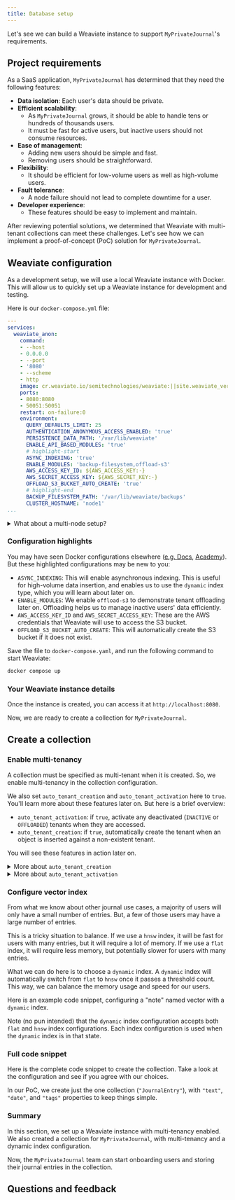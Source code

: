 ```yaml
---
title: Database setup
---
```



Let's see we can build a Weaviate instance to support `MyPrivateJournal`'s requirements.

## <i class="fa-solid fa-square-chevron-right"></i> Project requirements

As a SaaS application, `MyPrivateJournal` has determined that they need the following features:

- **Data isolation**: Each user's data should be private.
- **Efficient scalability**:
    - As `MyPrivateJournal` grows, it should be able to handle tens or hundreds of thousands users.
    - It must be fast for active users, but inactive users should not consume resources.
- **Ease of management**:
    - Adding new users should be simple and fast.
    - Removing users should be straightforward.
- **Flexibility**:
    - It should be efficient for low-volume users as well as high-volume users.
- **Fault tolerance**:
    - A node failure should not lead to complete downtime for a user.
- **Developer experience**:
    - These features should be easy to implement and maintain.

After reviewing potential solutions, we determined that Weaviate with multi-tenant collections can meet these challenges. Let's see how we can implement a proof-of-concept (PoC) solution for `MyPrivateJournal`.

## <i class="fa-solid fa-square-chevron-right"></i> Weaviate configuration

As a development setup, we will use a local Weaviate instance with Docker. This will allow us to quickly set up a Weaviate instance for development and testing.

Here is our `docker-compose.yml` file:

```yaml
---
services:
  weaviate_anon:
    command:
    - --host
    - 0.0.0.0
    - --port
    - '8080'
    - --scheme
    - http
    image: cr.weaviate.io/semitechnologies/weaviate:||site.weaviate_version||
    ports:
    - 8080:8080
    - 50051:50051
    restart: on-failure:0
    environment:
      QUERY_DEFAULTS_LIMIT: 25
      AUTHENTICATION_ANONYMOUS_ACCESS_ENABLED: 'true'
      PERSISTENCE_DATA_PATH: '/var/lib/weaviate'
      ENABLE_API_BASED_MODULES: 'true'
      # highlight-start
      ASYNC_INDEXING: 'true'
      ENABLE_MODULES: 'backup-filesystem,offload-s3'
      AWS_ACCESS_KEY_ID: ${AWS_ACCESS_KEY:-}
      AWS_SECRET_ACCESS_KEY: ${AWS_SECRET_KEY:-}
      OFFLOAD_S3_BUCKET_AUTO_CREATE: 'true'
      # highlight-end
      BACKUP_FILESYSTEM_PATH: '/var/lib/weaviate/backups'
      CLUSTER_HOSTNAME: 'node1'
...
```

<details>
  <summary>What about a multi-node setup?</summary>

Great question! As you probably noticed, we are using a single-node setup here for simplicity.
<br/>

But we can easily extend this to a multi-node setup by adding additional services. This will allow you to scale your Weaviate instance horizontally, and provide fault tolerance with replication.
<br/>

For example, here is a multi-node setup with three nodes.

```yaml
---
services:
  weaviate-node-1:  # Founding member service name
    command:
    - --host
    - 0.0.0.0
    - --port
    - '8080'
    - --scheme
    - http
    image: cr.weaviate.io/semitechnologies/weaviate:||site.weaviate_version||
    restart: on-failure:0
    ports:
     - "8180:8080"
     - 50151:50051
    environment:
      AUTOSCHEMA_ENABLED: 'false'
      QUERY_DEFAULTS_LIMIT: 25
      QUERY_MAXIMUM_RESULTS: 10000
      AUTHENTICATION_ANONYMOUS_ACCESS_ENABLED: 'true'
      PERSISTENCE_DATA_PATH: '/var/lib/weaviate'
      ASYNC_INDEXING: 'true'
      ENABLE_MODULES: 'text2vec-ollama,generative-ollama,backup-filesystem,offload-s3'
      ENABLE_API_BASED_MODULES: 'true'
      AWS_ACCESS_KEY_ID: ${AWS_ACCESS_KEY:-}
      AWS_SECRET_ACCESS_KEY: ${AWS_SECRET_KEY:-}
      OFFLOAD_S3_BUCKET_AUTO_CREATE: 'true'
      BACKUP_FILESYSTEM_PATH: '/var/lib/weaviate/backups'
      CLUSTER_HOSTNAME: 'node1'
      CLUSTER_GOSSIP_BIND_PORT: '7100'
      CLUSTER_DATA_BIND_PORT: '7101'
  weaviate-node-2:  # Founding member service name
    command:
    - --host
    - 0.0.0.0
    - --port
    - '8080'
    - --scheme
    - http
    image: cr.weaviate.io/semitechnologies/weaviate:||site.weaviate_version||
    restart: on-failure:0
    ports:
     - "8181:8080"
     - 50152:50051
    environment:
      AUTOSCHEMA_ENABLED: 'false'
      QUERY_DEFAULTS_LIMIT: 25
      QUERY_MAXIMUM_RESULTS: 10000
      AUTHENTICATION_ANONYMOUS_ACCESS_ENABLED: 'true'
      PERSISTENCE_DATA_PATH: '/var/lib/weaviate'
      ASYNC_INDEXING: 'true'
      ENABLE_MODULES: 'text2vec-ollama,generative-ollama,backup-filesystem,offload-s3'
      ENABLE_API_BASED_MODULES: 'true'
      AWS_ACCESS_KEY_ID: ${AWS_ACCESS_KEY:-}
      AWS_SECRET_ACCESS_KEY: ${AWS_SECRET_KEY:-}
      OFFLOAD_S3_BUCKET_AUTO_CREATE: 'true'
      BACKUP_FILESYSTEM_PATH: '/var/lib/weaviate/backups'
      CLUSTER_HOSTNAME: 'node2'
      CLUSTER_GOSSIP_BIND_PORT: '7102'
      CLUSTER_DATA_BIND_PORT: '7103'
      CLUSTER_JOIN: 'weaviate-node-1:7100'
  weaviate-node-3:  # Founding member service name
    command:
    - --host
    - 0.0.0.0
    - --port
    - '8080'
    - --scheme
    - http
    image: cr.weaviate.io/semitechnologies/weaviate:||site.weaviate_version||
    restart: on-failure:0
    ports:
     - "8182:8080"
     - 50153:50051
    environment:
      AUTOSCHEMA_ENABLED: 'false'
      QUERY_DEFAULTS_LIMIT: 25
      QUERY_MAXIMUM_RESULTS: 10000
      AUTHENTICATION_ANONYMOUS_ACCESS_ENABLED: 'true'
      PERSISTENCE_DATA_PATH: '/var/lib/weaviate'
      ASYNC_INDEXING: 'true'
      image: cr.weaviate.io/semitechnologies/weaviate:||site.weaviate_version||
      ENABLE_API_BASED_MODULES: 'true'
      AWS_ACCESS_KEY_ID: ${AWS_ACCESS_KEY:-}
      AWS_SECRET_ACCESS_KEY: ${AWS_SECRET_KEY:-}
      OFFLOAD_S3_BUCKET_AUTO_CREATE: 'true'
      BACKUP_FILESYSTEM_PATH: '/var/lib/weaviate/backups'
      CLUSTER_HOSTNAME: 'node3'
      CLUSTER_GOSSIP_BIND_PORT: '7104'
      CLUSTER_DATA_BIND_PORT: '7105'
      CLUSTER_JOIN: 'weaviate-node-1:7100'
...
```

</details>

### <i class="fa-solid fa-chalkboard"></i> Configuration highlights

You may have seen Docker configurations elsewhere ([e.g. Docs](docs/deploy/installation-guides/docker-installation.md), [Academy](../starter_text_data/101_setup_weaviate/20_create_instance/20_create_docker.mdx)). But these highlighted configurations may be new to you:

- `ASYNC_INDEXING`: This will enable asynchronous indexing. This is useful for high-volume data insertion, and enables us to use the `dynamic` index type, which you will learn about later on.
- `ENABLE_MODULES`: We enable `offload-s3` to demonstrate tenant offloading later on. Offloading helps us to manage inactive users' data efficiently.
- `AWS_ACCESS_KEY_ID` and `AWS_SECRET_ACCESS_KEY`: These are the AWS credentials that Weaviate will use to access the S3 bucket.
- `OFFLOAD_S3_BUCKET_AUTO_CREATE`: This will automatically create the S3 bucket if it does not exist.

Save the file to `docker-compose.yaml`, and run the following command to start Weaviate:

```bash
docker compose up
```


<OffloadingLimitation/>

### <i class="fa-solid fa-chalkboard"></i> Your Weaviate instance details

Once the instance is created, you can access it at `http://localhost:8080`.

Now, we are ready to create a collection for `MyPrivateJournal`.

## <i class="fa-solid fa-square-chevron-right"></i> Create a collection

### <i class="fa-solid fa-code"></i> Enable multi-tenancy

A collection must be specified as multi-tenant when it is created. So, we enable multi-tenancy in the collection configuration.

<FilteredTextBlock
  text={PyCode}
  startMarker="# MTConfig"
  endMarker="# END MTConfig"
  language="py"
/>

We also set `auto_tenant_creation` and `auto_tenant_activation` here to `true`. You'll learn more about these features later on. But here is a brief overview:

- `auto_tenant_activation`: if `true`, activate any deactivated (`INACTIVE` or `OFFLOADED`) tenants when they are accessed.
- `auto_tenant_creation`: if `true`, automatically create the tenant when an object is inserted against a non-existent tenant.

You will see these features in action later on.

<details>
  <summary>More about <code>auto_tenant_creation</code></summary>

:::info Added in `v1.25`
The auto tenant creation feature is available from `v1.25.0` for batch imports, and from `v1.25.2` for single object insertions.
:::

Enabling `auto_tenant_creation` will cause Weaviate to automatically create the tenant when an object is inserted against a non-existent tenant.
<br/>

This option is particularly useful for bulk data ingestion, as it removes the need to create the tenant prior to object insertion. Instead, `auto_tenant_creation` will allow the object insertion process to continue without interruption.
<br/>

A risk of using `auto_tenant_creation` is that an error in the source data will not be caught during import. For example, a source object with erroneously spelt `"TenntOn"` instead of `"TenantOne"` will create a new tenant for `"TenntOne"` instead of raising an error.
<br/>

The server-side default for `auto_tenant_creation` is `false`.
</details>

<details>
  <summary>More about <code>auto_tenant_activation</code></summary>

:::info Added in `v1.25.2`
The auto tenant activation feature is available from `v1.25.2`.
:::

If `auto_tenant_activation` is enabled, Weaviate will automatically activate any deactivated (`INACTIVE` or `OFFLOADED`) tenants when they are accessed.
<br/>

This option is particularly useful for scenarios where you have a large number of tenants, but only a subset of them are active at any given time. An example is a SaaS app where some tenants may be unlikely due to their local time zone, or their recent activity level.
<br/>

By enabling `auto_tenant_activation`, you can safely set those less active users to be inactive, knowing that they will be loaded onto memory once requested.
<br/>

This can help to reduce the memory footprint of your Weaviate instance, as only the active tenants are loaded into memory.
<br/>

The server-side default for `auto_tenant_activation` is `false`.

</details>

### <i class="fa-solid fa-code"></i> Configure vector index

From what we know about other journal use cases, a majority of users will only have a small number of entries. But, a few of those users may have a large number of entries.

This is a tricky situation to balance. If we use a `hnsw` index, it will be fast for users with many entries, but it will require a lot of memory. If we use a `flat` index, it will require less memory, but potentially slower for users with many entries.

What we can do here is to choose a `dynamic` index. A `dynamic` index will automatically switch from `flat` to `hnsw` once it passes a threshold count. This way, we can balance the memory usage and speed for our users.

Here is an example code snippet, configuring a "note" named vector with a `dynamic` index.

<FilteredTextBlock
  text={PyCode}
  startMarker="# DynamicIndexConfig"
  endMarker="# END DynamicIndexConfig"
  language="py"
/>

Note (no pun intended) that the `dynamic` index configuration accepts both `flat` and `hnsw` index configurations. Each index configuration is used when the `dynamic` index is in that state.

### <i class="fa-solid fa-code"></i> Full code snippet

Here is the complete code snippet to create the collection. Take a look at the configuration and see if you agree with our choices.

In our PoC, we create just the one collection (`"JournalEntry"`), with `"text"`, `"date"`, and `"tags"` properties to keep things simple.

<FilteredTextBlock
  text={PyCode}
  startMarker="# MTFullCollectionCreation"
  endMarker="# END MTFullCollectionCreation"
  language="py"
/>

### <i class="fa-solid fa-chalkboard"></i> Summary

In this section, we set up a Weaviate instance with multi-tenancy enabled. We also created a collection for `MyPrivateJournal`, with multi-tenancy and a dynamic index configuration.

Now, the `MyPrivateJournal` team can start onboarding users and storing their journal entries in the collection.

## Questions and feedback


<DocsFeedback/>
